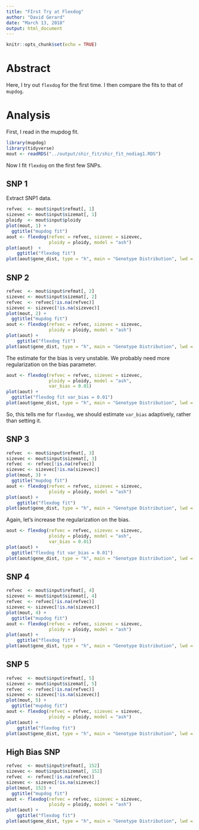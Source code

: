 ```yaml
---
title: "FIrst Try at Flexdog"
author: "David Gerard"
date: "March 13, 2018"
output: html_document
---
```


```r
knitr::opts_chunk$set(echo = TRUE)
```

# Abstract

Here, I try out `flexdog` for the first time. I then compare the fits to that of `mupdog`.

# Analysis

First, I read in the mupdog fit.

```r
library(mupdog)
library(tidyverse)
mout <- readRDS("../output/shir_fit/shir_fit_nodiag1.RDS")
```

Now I fit `flexdog` on the first few SNPs.

## SNP 1

Extract SNP1 data.
```r
refvec  <- mout$input$refmat[, 1]
sizevec <- mout$input$sizemat[, 1]
ploidy  <- mout$input$ploidy
plot(mout, 1) +
  ggtitle("mupdog fit")
aout <- flexdog(refvec = refvec, sizevec = sizevec, 
                ploidy = ploidy, model = "ash")
plot(aout)  +
    ggtitle("flexdog fit")
plot(aout$gene_dist, type = "h", main = "Genotype Distribution", lwd = 4)
```



## SNP 2
```r
refvec  <- mout$input$refmat[, 2]
sizevec <- mout$input$sizemat[, 2]
refvec  <- refvec[!is.na(refvec)]
sizevec <- sizevec[!is.na(sizevec)]
plot(mout, 2) +
  ggtitle("mupdog fit")
aout <- flexdog(refvec = refvec, sizevec = sizevec, 
                ploidy = ploidy, model = "ash")
plot(aout) +
    ggtitle("flexdog fit")
plot(aout$gene_dist, type = "h", main = "Genotype Distribution", lwd = 4)
```


The estimate for the bias is very unstable. We probably need more regularization on the bias parameter.

```r
aout <- flexdog(refvec = refvec, sizevec = sizevec, 
                ploidy = ploidy, model = "ash",
                var_bias = 0.01)
plot(aout) +
  ggtitle("flexdog fit var_bias = 0.01")
plot(aout$gene_dist, type = "h", main = "Genotype Distribution", lwd = 4)
```

So, this tells me for `flexdog`, we should estimate `var_bias` adaptively, rather than setting it.

## SNP 3
```r
refvec  <- mout$input$refmat[, 3]
sizevec <- mout$input$sizemat[, 3]
refvec  <- refvec[!is.na(refvec)]
sizevec <- sizevec[!is.na(sizevec)]
plot(mout, 3) +
  ggtitle("mupdog fit")
aout <- flexdog(refvec = refvec, sizevec = sizevec, 
                ploidy = ploidy, model = "ash")
plot(aout) +
    ggtitle("flexdog fit")
plot(aout$gene_dist, type = "h", main = "Genotype Distribution", lwd = 4)
```

Again, let's increase the regularization on the bias.
```r
aout <- flexdog(refvec = refvec, sizevec = sizevec, 
                ploidy = ploidy, model = "ash",
                var_bias = 0.01)
plot(aout) +
  ggtitle("flexdog fit var_bias = 0.01")
plot(aout$gene_dist, type = "h", main = "Genotype Distribution", lwd = 4)
```

## SNP 4
```r
refvec  <- mout$input$refmat[, 4]
sizevec <- mout$input$sizemat[, 4]
refvec  <- refvec[!is.na(refvec)]
sizevec <- sizevec[!is.na(sizevec)]
plot(mout, 4) +
  ggtitle("mupdog fit")
aout <- flexdog(refvec = refvec, sizevec = sizevec, 
                ploidy = ploidy, model = "ash")
plot(aout) +
    ggtitle("flexdog fit")
plot(aout$gene_dist, type = "h", main = "Genotype Distribution", lwd = 4)
```


## SNP 5
```r
refvec  <- mout$input$refmat[, 5]
sizevec <- mout$input$sizemat[, 5]
refvec  <- refvec[!is.na(refvec)]
sizevec <- sizevec[!is.na(sizevec)]
plot(mout, 5) +
  ggtitle("mupdog fit")
aout <- flexdog(refvec = refvec, sizevec = sizevec, 
                ploidy = ploidy, model = "ash")
plot(aout) +
    ggtitle("flexdog fit")
plot(aout$gene_dist, type = "h", main = "Genotype Distribution", lwd = 4)
```




## High Bias SNP
```r
refvec  <- mout$input$refmat[, 152]
sizevec <- mout$input$sizemat[, 152]
refvec  <- refvec[!is.na(refvec)]
sizevec <- sizevec[!is.na(sizevec)]
plot(mout, 152) +
  ggtitle("mupdog fit")
aout <- flexdog(refvec = refvec, sizevec = sizevec, 
                ploidy = ploidy, model = "ash")
plot(aout) +
    ggtitle("flexdog fit")
plot(aout$gene_dist, type = "h", main = "Genotype Distribution", lwd = 4)
```
